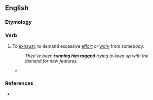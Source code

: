 ==English==

===Etymology===
{{rfe|lang=en}}

===Verb===
{{head|en|verb|head=[[run]] someone [[ragged]]}}

# {{lb|en|idiomatic}} To [[exhaust]]; to demand excessive [[effort]] or [[work]] from somebody.
#: ''They've been '''running him ragged''' trying to keep up with the demand for new features.''
#* {{quote-journal
|date=June 18, 2018
|author=Phil McNulty
|title=Tunisia 1 - 2 England
|work=BBC Sport
|url=https://www.bbc.com/sport/football/44434276
|page=
|passage=England '''ran Tunisia ragged''' in that spell but were punished for missing a host of chances when Ferjani Sassi equalised from the penalty spot against the run of play after Kyle Walker was penalised for an elbow on Fakhreddine Ben Youssef.}}

===References===
* {{R:ODO}}
